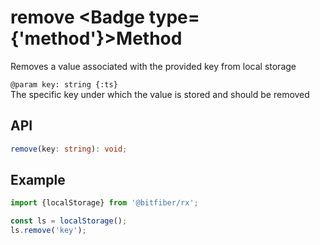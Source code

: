 
# remove <Badge type={'method'}>Method</Badge>

Removes a value associated with the provided key from local storage

`@param key: string {:ts}`  
The specific key under which the value is stored and should be removed

## API

```ts copy
remove(key: string): void;
```

## Example

```ts copy
import {localStorage} from '@bitfiber/rx';

const ls = localStorage();
ls.remove('key');
```

